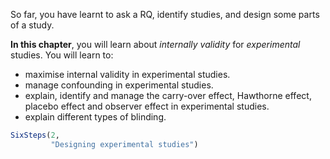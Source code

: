 ::: {.objectivesBox .objectives data-latex="{iconmonstr-target-4-240.png}"}
So far, you have learnt to ask a RQ, identify studies, and design some parts of a study.
\smallskip

**In this chapter**, you will learn about *internally validity* for *experimental* studies. 
You will learn to:

* maximise internal validity in experimental studies.
* manage confounding in experimental studies.
* explain, identify and manage the carry-over effect, Hawthorne effect, placebo effect and observer effect in experimental studies.
* explain different types of blinding.
:::


```r
SixSteps(2, 
         "Designing experimental studies")
```